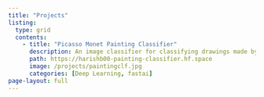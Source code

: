 ```yaml
---
title: "Projects"
listing:
  type: grid
  contents:
    - title: "Picasso Monet Painting Classifier"
      description: An image classifier for classifying drawings made by Picasso and Monet.
      path: https://harishb00-painting-classifier.hf.space
      image: /projects/paintingclf.jpg
      categories: [Deep Learning, fastai]
page-layout: full
---
```


